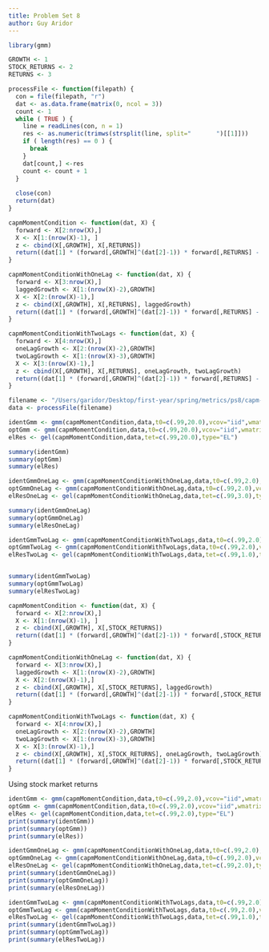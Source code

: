 ```yaml
---
title: Problem Set 8
author: Guy Aridor
---
```


```r
library(gmm)

GROWTH <- 1
STOCK_RETURNS <- 2
RETURNS <- 3

processFile <- function(filepath) {
  con = file(filepath, "r")
  dat <- as.data.frame(matrix(0, ncol = 3))
  count <- 1
  while ( TRUE ) {
    line = readLines(con, n = 1)
    res <- as.numeric(trimws(strsplit(line, split="       ")[[1]]))
    if ( length(res) == 0 ) {
      break
    }
    dat[count,] <-res
    count <- count + 1
  }
  
  close(con)
  return(dat)
}

capmMomentCondition <- function(dat, X) {
  forward <- X[2:nrow(X),]
  X <- X[1:(nrow(X)-1), ]
  z <- cbind(X[,GROWTH], X[,RETURNS])
  return((dat[1] * (forward[,GROWTH]^(dat[2]-1)) * forward[,RETURNS] - 1) * z)
}

capmMomentConditionWithOneLag <- function(dat, X) {
  forward <- X[3:nrow(X),]
  laggedGrowth <- X[1:(nrow(X)-2),GROWTH] 
  X <- X[2:(nrow(X)-1),]
  z <- cbind(X[,GROWTH], X[,RETURNS], laggedGrowth)
  return((dat[1] * (forward[,GROWTH]^(dat[2]-1)) * forward[,RETURNS] - 1) * z)
}

capmMomentConditionWithTwoLags <- function(dat, X) {
  forward <- X[4:nrow(X),]
  oneLagGrowth <- X[2:(nrow(X)-2),GROWTH]
  twoLagGrowth <- X[1:(nrow(X)-3),GROWTH]
  X <- X[3:(nrow(X)-1),]
  z <- cbind(X[,GROWTH], X[,RETURNS], oneLagGrowth, twoLagGrowth)
  return((dat[1] * (forward[,GROWTH]^(dat[2]-1)) * forward[,RETURNS] - 1) * z)
}

filename <- "/Users/garidor/Desktop/first-year/spring/metrics/ps8/capm-data.txt"
data <- processFile(filename)
```

```r
identGmm <- gmm(capmMomentCondition,data,t0=c(.99,20.0),vcov="iid",wmatrix="ident",type="iterative")
optGmm <- gmm(capmMomentCondition,data,t0=c(.99,20.0),vcov="iid",wmatrix="optimal",type="twoStep")
elRes <- gel(capmMomentCondition,data,tet=c(.99,20.0),type="EL")

summary(identGmm)
summary(optGmm)
summary(elRes)
```

```r
identGmmOneLag <- gmm(capmMomentConditionWithOneLag,data,t0=c(.99,2.0),vcov="iid",wmatrix="ident",type="iterative")
optGmmOneLag <- gmm(capmMomentConditionWithOneLag,data,t0=c(.99,2.0),vcov="iid",wmatrix="optimal",type="twoStep")
elResOneLag <- gel(capmMomentConditionWithOneLag,data,tet=c(.99,3.0),type="EL")

summary(identGmmOneLag)
summary(optGmmOneLag)
summary(elResOneLag)
```

```r
identGmmTwoLag <- gmm(capmMomentConditionWithTwoLags,data,t0=c(.99,2.0),vcov="iid",wmatrix="ident",type="iterative")
optGmmTwoLag <- gmm(capmMomentConditionWithTwoLags,data,t0=c(.99,2.0),vcov="iid",wmatrix="optimal",type="twoStep")
elResTwoLag <- gel(capmMomentConditionWithTwoLags,data,tet=c(.99,1.0),type="EL")


summary(identGmmTwoLag)
summary(optGmmTwoLag)
summary(elResTwoLag)
```


```r
capmMomentCondition <- function(dat, X) {
  forward <- X[2:nrow(X),]
  X <- X[1:(nrow(X)-1), ]
  z <- cbind(X[,GROWTH], X[,STOCK_RETURNS])
  return((dat[1] * (forward[,GROWTH]^(dat[2]-1)) * forward[,STOCK_RETURNS] - 1) * z)
}

capmMomentConditionWithOneLag <- function(dat, X) {
  forward <- X[3:nrow(X),]
  laggedGrowth <- X[1:(nrow(X)-2),GROWTH] 
  X <- X[2:(nrow(X)-1),]
  z <- cbind(X[,GROWTH], X[,STOCK_RETURNS], laggedGrowth)
  return((dat[1] * (forward[,GROWTH]^(dat[2]-1)) * forward[,STOCK_RETURNS] - 1) * z)
}

capmMomentConditionWithTwoLags <- function(dat, X) {
  forward <- X[4:nrow(X),]
  oneLagGrowth <- X[2:(nrow(X)-2),GROWTH]
  twoLagGrowth <- X[1:(nrow(X)-3),GROWTH]
  X <- X[3:(nrow(X)-1),]
  z <- cbind(X[,GROWTH], X[,STOCK_RETURNS], oneLagGrowth, twoLagGrowth)
  return((dat[1] * (forward[,GROWTH]^(dat[2]-1)) * forward[,STOCK_RETURNS] - 1) * z)
}
```

Using stock market returns

```r
identGmm <- gmm(capmMomentCondition,data,t0=c(.99,2.0),vcov="iid",wmatrix="ident",type="iterative")
optGmm <- gmm(capmMomentCondition,data,t0=c(.99,2.0),vcov="iid",wmatrix="optimal",type="twoStep")
elRes <- gel(capmMomentCondition,data,tet=c(.99,2.0),type="EL")
print(summary(identGmm))
print(summary(optGmm))
print(summary(elRes))
```


```r
identGmmOneLag <- gmm(capmMomentConditionWithOneLag,data,t0=c(.99,2.0),vcov="iid",wmatrix="ident",type="iterative")
optGmmOneLag <- gmm(capmMomentConditionWithOneLag,data,t0=c(.99,2.0),vcov="iid",wmatrix="optimal",type="twoStep")
elResOneLag <- gel(capmMomentConditionWithOneLag,data,tet=c(.99,2.0),type="EL")
print(summary(identGmmOneLag))
print(summary(optGmmOneLag))
print(summary(elResOneLag))
```

```r
identGmmTwoLag <- gmm(capmMomentConditionWithTwoLags,data,t0=c(.99,2.0),vcov="iid",wmatrix="ident",type="iterative")
optGmmTwoLag <- gmm(capmMomentConditionWithTwoLags,data,t0=c(.99,2.0),vcov="iid",wmatrix="optimal",type="twoStep")
elResTwoLag <- gel(capmMomentConditionWithTwoLags,data,tet=c(.99,1.0),type="EL")
print(summary(identGmmTwoLag))
print(summary(optGmmTwoLag))
print(summary(elResTwoLag))
```
